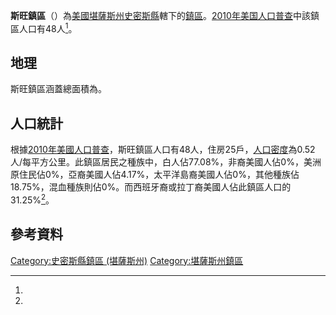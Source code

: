{{noteTA
|G1=USState
}}
{{Infobox settlement
|official_name = 斯旺鎮區
|native_name = Swan Township
|settlement_type = 鎮區
|pushpin_map=USA Kansas
|coordinates_display = inline,title
|coordinates_region = US-KS
|subdivision_type = [[世界政區索引|國家]]
|subdivision_name = [[美国|美国]]
|subdivision_type1 = [[美國行政區劃|州]]
|subdivision_name1 = [[堪薩斯州|堪薩斯州]]
|subdivision_type2 = [[堪薩斯州行政區劃|縣]]
|subdivision_name2 = [[史密斯縣_(堪薩斯州)|史密斯縣]]
|area_total_km2 = 92.49
|area_land_km2 = 92.26
|area_water_km2 = 0.23
|area_total_sq_mi =
|area_land_sq_mi =
|area_water_sq_mi =
|area_water_percent = 0.25
|population_as_of = [[2010年美国人口普查|2010]]
|population_footnotes = <ref name="Census 2010">{{cite web| url=http://factfinder2.census.gov| title=Race, Hispanic or Latino, Age, and Housing Occupancy: 2010 Census Redistricting Data, Swan township, Smith County, Kansas| publisher=U.S. Census Bureau, American FactFinder 2| accessdate=2016-09-10| archive-date=2013-09-11| archive-url=https://web.archive.org/web/20130911234518/http://factfinder2.census.gov/| dead-url=no}}</ref>
|population_total = 48
|population_density_km2 = auto
|elevation_footnotes = 
|elevation_m = 588
|elevation_ft = 
|latd = 39
|latm = 52
|lats = 21
|latNS = N
|longd = 99
|longm = 00
|longs = 39
|longEW = W
|postal_code_type =
|postal_code = 
|blank_name = [[聯邦資料處理標準|FIPS代碼]]
|blank_info = 20-69625
|blank1_name = [[地名信息系统|GNIS編號]] 
|blank1_info = [http://geonames.usgs.gov/pls/gnispublic/f?p=gnispq:3:::NO::P3_FID:0471796 0471796]
|website = 
|footnotes = 
}}

'''斯旺鎮區'''（{{lang-en|'''Swan Township'''}}）為[[美國|美國]][[堪薩斯州|堪薩斯州]][[史密斯縣_(堪薩斯州)|史密斯縣]]轄下的[[行政鎮區|鎮區]]。[[2010年美国人口普查|2010年美国人口普查]]中該鎮區人口有48人<ref name="Census 2010"/>。

==地理==
斯旺鎮區涵蓋總面積為{{convert|92.49|km2|sqmi}}。

==人口統計==
根據[[2010年美國人口普查|2010年美國人口普查]]，斯旺鎮區人口有48人，住房25戶，[[人口密度|人口密度]]為0.52人/每平方公里。此鎮區居民之種族中，白人佔77.08%，非裔美國人佔0%，美洲原住民佔0%，亞裔美國人佔4.17%，太平洋島裔美國人佔0%，其他種族佔18.75%，混血種族則佔0%。而西班牙裔或拉丁裔美國人佔此鎮區人口的31.25%<ref name="Census 2010"/>。

==參考資料==
{{reflist}}

{{史密斯縣 (堪薩斯州)}}

{{DEFAULTSORT:Swan}}
[[Category:史密斯縣鎮區_(堪薩斯州)|Category:史密斯縣鎮區 (堪薩斯州)]]
[[Category:堪薩斯州鎮區|Category:堪薩斯州鎮區]]

{{SmithCountyKS-geo-stub}}